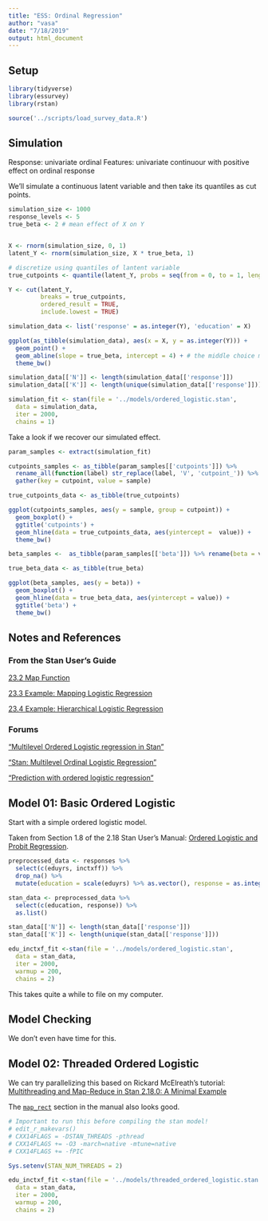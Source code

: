 ```yaml
---
title: "ESS: Ordinal Regression"
author: "vasa"
date: "7/18/2019"
output: html_document
---
```


## Setup

```r
library(tidyverse)
library(essurvey)
library(rstan)

source('../scripts/load_survey_data.R')
```

## Simulation

Response: univariate ordinal
Features: univariate continuour with positive effect on ordinal response

We'll simulate a continuous latent variable and then take its quantiles as cut points.

```r
simulation_size <- 1000
response_levels <- 5
true_beta <- 2 # mean effect of X on Y


X <- rnorm(simulation_size, 0, 1)
latent_Y <- rnorm(simulation_size, X * true_beta, 1)

# discretize using quantiles of lantent variable
true_cutpoints <- quantile(latent_Y, probs = seq(from = 0, to = 1, length.out = response_levels))

Y <- cut(latent_Y,
         breaks = true_cutpoints,
         ordered_result = TRUE,
         include.lowest = TRUE)

simulation_data <- list('response' = as.integer(Y), 'education' = X)

ggplot(as_tibble(simulation_data), aes(x = X, y = as.integer(Y))) +
  geom_point() +
  geom_abline(slope = true_beta, intercept = 4) + # the middle choice must be X = 0
  theme_bw()

simulation_data[['N']] <- length(simulation_data[['response']])
simulation_data[['K']] <- length(unique(simulation_data[['response']]))

simulation_fit <- stan(file = '../models/ordered_logistic.stan',
  data = simulation_data,
  iter = 2000,
  chains = 1)
```

Take a look if we recover our simulated effect.

```r
param_samples <- extract(simulation_fit)

cutpoints_samples <- as_tibble(param_samples[['cutpoints']]) %>%
  rename_all(function(label) str_replace(label, 'V', 'cutpoint_')) %>%
  gather(key = cutpoint, value = sample)

true_cutpoints_data <- as_tibble(true_cutpoints)

ggplot(cutpoints_samples, aes(y = sample, group = cutpoint)) +
  geom_boxplot() + 
  ggtitle('cutpoints') +
  geom_hline(data = true_cutpoints_data, aes(yintercept =  value)) +
  theme_bw()

beta_samples <-  as_tibble(param_samples[['beta']]) %>% rename(beta = value)

true_beta_data <- as_tibble(true_beta)

ggplot(beta_samples, aes(y = beta)) +
  geom_boxplot() + 
  geom_hline(data = true_beta_data, aes(yintercept = value)) +
  ggtitle('beta') +
  theme_bw()
```

## Notes and References

### From the Stan User's Guide

[23.2 Map Function](https://mc-stan.org/docs/2_19/stan-users-guide/map-function.html)

[23.3 Example: Mapping Logistic Regression](https://mc-stan.org/docs/2_19/stan-users-guide/example-mapping-logistic-regression.html)

[23.4 Example: Hierarchical Logistic Regression](https://mc-stan.org/docs/2_19/stan-users-guide/example-hierarchical-logistic-regression.html)

### Forums

["Multilevel Ordered Logistic regression in Stan"](https://stats.stackexchange.com/questions/225963/multilevel-ordered-logistic-regression-in-stan)  

["Stan: Multilevel Ordinal Logistic Regression"](https://groups.google.com/forum/#!category-topic/stan-users/general/sgX2Edo8qiQ)  

["Prediction with ordered logistic regression"](https://discourse.mc-stan.org/t/prediction-with-ordered-logistic-regression/5192)

## Model 01: Basic Ordered Logistic

Start with a simple ordered logistic model.

Taken from Section 1.8 of the 2.18 Stan User's Manual: [Ordered Logistic and Probit Regression](https://mc-stan.org/docs/2_18/stan-users-guide/ordered-logistic-section.html).

```r
preprocessed_data <- responses %>%
  select(c(eduyrs, inctxff)) %>%
  drop_na() %>%
  mutate(education = scale(eduyrs) %>% as.vector(), response = as.integer(inctxff) %>% as.vector())

stan_data <- preprocessed_data %>%
  select(c(education, response)) %>%
  as.list()

stan_data[['N']] <- length(stan_data[['response']])
stan_data[['K']] <- length(unique(stan_data[['response']]))

edu_inctxf_fit <-stan(file = '../models/ordered_logistic.stan',
  data = stan_data,
  iter = 2000,
  warmup = 200,
  chains = 2)
```

This takes quite a while to file on my computer.

## Model Checking

We don't even have time for this.

## Model 02: Threaded Ordered Logistic

We can try parallelizing this based on Rickard McElreath's tutorial: [Multithreading and Map-Reduce in Stan 2.18.0: A Minimal Example](https://github.com/rmcelreath/cmdstan_map_rect_tutorial)

The [`map_rect`](https://mc-stan.org/docs/2_19/stan-users-guide/map-function.html) section in the manual also looks good.

```r
# Important to run this before compiling the stan model!
# edit_r_makevars()
# CXX14FLAGS = -DSTAN_THREADS -pthread
# CXX14FLAGS += -O3 -march=native -mtune=native
# CXX14FLAGS += -fPIC

Sys.setenv(STAN_NUM_THREADS = 2)

edu_inctxf_fit <-stan(file = '../models/threaded_ordered_logistic.stan',
  data = stan_data,
  iter = 2000,
  warmup = 200,
  chains = 2)
```

